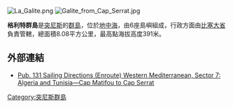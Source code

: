 [[Image:La_Galite.png|right]]
[[Image:Galite_from_Cap_Serrat.jpg|thumb]]

{{coord|37|31|37|N|08|55|43|E|region:TN_type:isle|display= title}}

'''格利特群島'''是[[突尼斯|突尼斯]]的[[群島|群島]]，位於[[地中海|地中海]]，由6座島嶼組成，行政方面由[[比塞大省|比塞大省]]負責管轄，總面積8.08平方公里，最高點海拔高度391米。

==外部連結==
{{commonscat|Galite Islands}}

* [http://permanent.access.gpo.gov/websites/pollux/pollux.nss.nima.mil/NAV_PUBS/SD/pub131/131sec07.pdf Pub. 131 Sailing Directions (Enroute) Western Mediterranean, Sector 7: Algeria and Tunisia—Cap Matifou to Cap Serrat] {{Wayback|url=http://permanent.access.gpo.gov/websites/pollux/pollux.nss.nima.mil/NAV_PUBS/SD/pub131/131sec07.pdf |date=20120804062435 }}

{{Tunisia-geo-stub}}
[[Category:突尼斯群島|Category:突尼斯群島]]